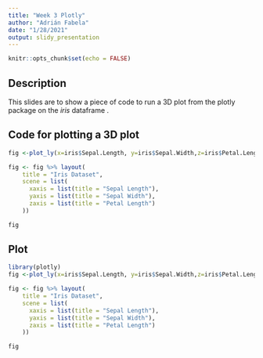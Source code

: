 ---
title: "Week 3 Plotly"
author: "Adrián Fabela"
date: "1/28/2021"
output: slidy_presentation
---

```{r setup, include=FALSE}
knitr::opts_chunk$set(echo = FALSE)
```

## Description

This slides are to show a piece of code to run a 3D plot from the plotly package on the *iris* dataframe .


## Code for plotting a 3D plot

```{r code2, echo = T,eval=FALSE, message=FALSE}
fig <-plot_ly(x=iris$Sepal.Length, y=iris$Sepal.Width,z=iris$Petal.Lengt, color=as.factor(iris$Species),mode="markers" ,type="scatter3d")

fig <- fig %>% layout(
    title = "Iris Dataset",
    scene = list(
      xaxis = list(title = "Sepal Length"),
      yaxis = list(title = "Sepal Width"),
      zaxis = list(title = "Petal Length")
    ))

fig
```


## Plot
```{r plot, echo=FALSE, eval=TRUE,message=FALSE}
library(plotly)
fig <-plot_ly(x=iris$Sepal.Length, y=iris$Sepal.Width,z=iris$Petal.Lengt, color=as.factor(iris$Species),mode="markers" ,type="scatter3d")

fig <- fig %>% layout(
    title = "Iris Dataset",
    scene = list(
      xaxis = list(title = "Sepal Length"),
      yaxis = list(title = "Sepal Width"),
      zaxis = list(title = "Petal Length")
    ))

fig

```

